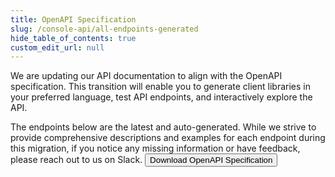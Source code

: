 ```yaml
---
title: OpenAPI Specification
slug: /console-api/all-endpoints-generated
hide_table_of_contents: true
custom_edit_url: null
---
```


We are updating our API documentation to align with the OpenAPI specification. This transition will enable you to generate client libraries in your preferred language, test API endpoints, and interactively explore the API. 

The endpoints below are the latest and auto-generated. While we strive to provide comprehensive descriptions and examples for each endpoint during this migration, if you notice any missing information or have feedback, please reach out to us on Slack.
<a href="https://docs.statsig.com/openapi" download="https://docs.statsig.com/openapi" class="download-button"><button>Download OpenAPI Specification</button></a>
<br />
<br />
<Rapidoc id="all-endpoints-generated" entity='all-endpoints-generated'/>
